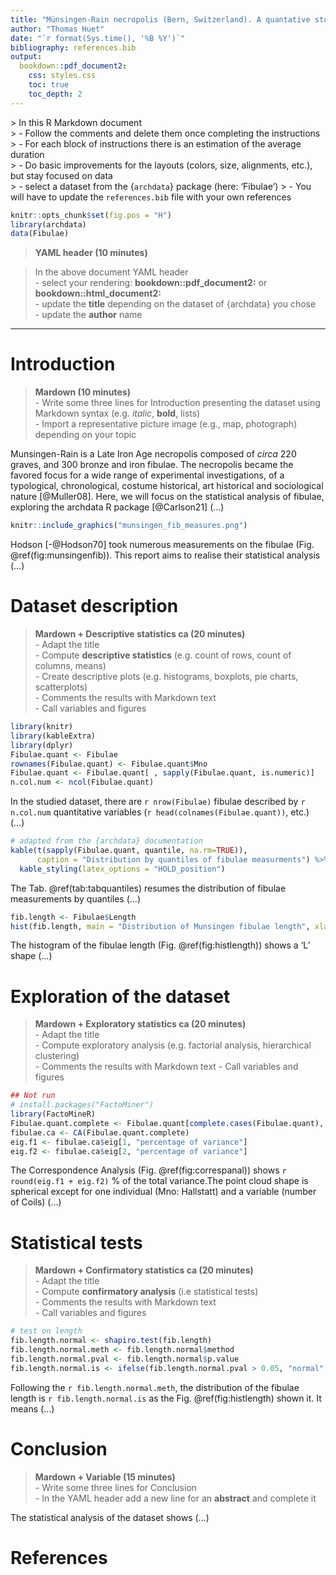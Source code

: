 ```yaml
---
title: "Münsingen-Rain necropolis (Bern, Switzerland). A quantative study of Late Iron Age fibulae"
author: "Thomas Huet"
date: "`r format(Sys.time(), '%B %Y')`"
bibliography: references.bib
output:
  bookdown::pdf_document2:
    css: styles.css
    toc: true
    toc_depth: 2
---
```

<notes>
> In this R Markdown document  
>   - Follow the comments and delete them once completing the instructions  
>   - For each block of instructions there is an estimation of the average duration  
>   - Do basic improvements for the layouts (colors, size, alignments, etc.), but stay focused on data  
>   - select a dataset from the {`archdata`} package (here: 'Fibulae') 
>   - You will have to update the `references.bib` file with your own references  

</notes>

```r
knitr::opts_chunk$set(fig.pos = "H")
library(archdata)
data(Fibulae)
```

> __YAML header (10 minutes)__  

> In the above document YAML header  
>   - select your rendering: **bookdown::pdf_document2:** or **bookdown::html_document2:**  
>   - update the **title** depending on the dataset of {archdata} you chose  
>   - update the **author** name

---  
  
# Introduction
  
> __Mardown (10 minutes)__  
>   - Write some three lines for Introduction presenting the dataset using Markdown syntax (e.g. *italic*, **bold**, lists)  
>   - Import a representative picture image (e.g., map, photograph) depending on your topic  

Munsingen-Rain is a Late Iron Age necropolis composed of *circa* 220 graves, and 300 bronze and iron fibulae. The necropolis became the favored focus for a wide range of experimental investigations, of a typological, chronological, costume historical, art historical and sociological nature [@Muller08]. Here, we will focus on the statistical analysis of fibulae, exploring the archdata R package [@Carlson21] (...)

```r
knitr::include_graphics("munsingen_fib_measures.png") 
```
  
Hodson [-@Hodson70] took numerous measurements on the fibulae (Fig. \@ref(fig:munsingenfib)). This report aims to realise their statistical analysis (...)

# Dataset description

> __Mardown + Descriptive statistics ca (20 minutes)__  
>   - Adapt the title  
>   - Compute **descriptive statistics** (e.g. count of rows, count of columns, means)  
>   - Create descriptive plots (e.g. histograms, boxplots, pie charts, scatterplots)  
>   - Comments the results with Markdown text  
>   - Call variables and figures  

```r
library(knitr)
library(kableExtra)
library(dplyr)
Fibulae.quant <- Fibulae
rownames(Fibulae.quant) <- Fibulae.quant$Mno
Fibulae.quant <- Fibulae.quant[ , sapply(Fibulae.quant, is.numeric)]
n.col.num <- ncol(Fibulae.quant)
```

In the studied dataset, there are `r nrow(Fibulae)` fibulae described by `r n.col.num` quantitative variables (`r head(colnames(Fibulae.quant))`, etc.) (...)

```r
# adapted from the {archdata} documentation
kable(t(sapply(Fibulae.quant, quantile, na.rm=TRUE)), 
      caption = "Distribution by quantiles of fibulae measurments") %>% 
  kable_styling(latex_options = "HOLD_position")
```

The Tab. \@ref(tab:tabquantiles) resumes the distribution of fibulae measurements by quantiles (...)


```r
fib.length <- Fibulae$Length
hist(fib.length, main = "Distribution of Munsingen fibulae length", xlab = "length in cm")
```

The histogram of the fibulae length (Fig. \@ref(fig:histlength)) shows a 'L' shape (...)

# Exploration of the dataset

> __Mardown + Exploratory statistics ca (20 minutes)__  
>   - Adapt the title  
>   - Compute exploratory analysis (e.g. factorial analysis, hierarchical clustering)  
>   - Comments the results with Markdown text
>   - Call variables and figures  

```r
## Not run
# install.packages("FactoMiner")
library(FactoMineR)
Fibulae.quant.complete <- Fibulae.quant[complete.cases(Fibulae.quant), ]
fibulae.ca <- CA(Fibulae.quant.complete)
eig.f1 <- fibulae.ca$eig[1, "percentage of variance"]
eig.f2 <- fibulae.ca$eig[2, "percentage of variance"]
```

The Correspondence Analysis (Fig. \@ref(fig:correspanal)) shows `r round(eig.f1 + eig.f2)` % of the total variance.The point cloud shape is spherical except for one individual (Mno: Hallstatt) and a variable (number of Coils) (...)

# Statistical tests

> __Mardown + Confirmatory statistics ca (20 minutes)__  
>   - Adapt the title  
>   - Compute **confirmatory analysis** (i.e statistical tests)  
>   - Comments the results with Markdown text  
>   - Call variables and figures  

```r
# test on length
fib.length.normal <- shapiro.test(fib.length)
fib.length.normal.meth <- fib.length.normal$method
fib.length.normal.pval <- fib.length.normal$p.value
fib.length.normal.is <- ifelse(fib.length.normal.pval > 0.05, "normal", "not normal")
```

Following the `r fib.length.normal.meth`, the distribution of the fibulae length is `r fib.length.normal.is` as the Fig. \@ref(fig:histlength) shown it.  It means (...)


# Conclusion
> __Mardown + Variable (15 minutes)__  
>   - Write some three lines for Conclusion  
>   - In the YAML header add a new line for an **abstract** and complete it 

The statistical analysis of the dataset shows (...)

# References


















